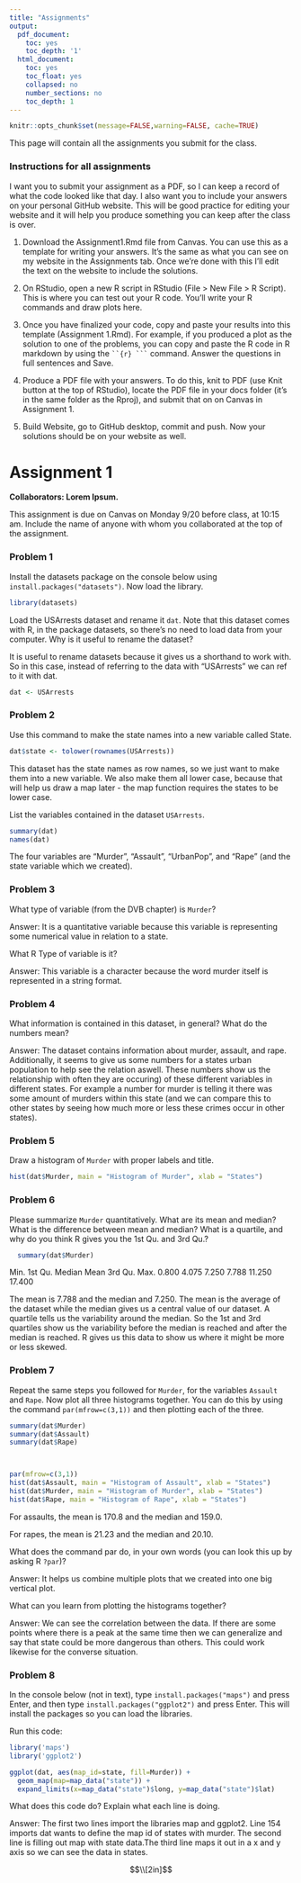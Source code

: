 ```yaml
---
title: "Assignments"
output:
  pdf_document:
    toc: yes
    toc_depth: '1'
  html_document:
    toc: yes
    toc_float: yes
    collapsed: no
    number_sections: no
    toc_depth: 1
---
```


```r
knitr::opts_chunk$set(message=FALSE,warning=FALSE, cache=TRUE)
```

This page will contain all the assignments you submit for the class.



### Instructions for all assignments

I want you to submit your assignment as a PDF, so I can keep a record of what the code looked like that day. I also want you to include your answers on your personal GitHub website. This will be good practice for editing your website and it will help you produce something you can keep after the class is over.

1. Download the Assignment1.Rmd file from Canvas. You can use this as a template for writing your answers. It's the same as what you can see on my website in the Assignments tab. Once we're done with this I'll edit the text on the website to include the solutions.

2. On RStudio, open a new R script in RStudio (File > New File > R Script). This is where you can test out your R code. You'll write your R commands and draw plots here.

3. Once you have finalized your code, copy and paste your results into this template (Assignment 1.Rmd). For example, if you produced a plot as the solution to one of the problems, you can copy and paste the R code in R markdown by using the ` ``{r} ``` ` command. Answer the questions in full sentences and Save.

4. Produce a PDF file with your answers. To do this, knit to PDF (use Knit button at the top of RStudio), locate the PDF file in your docs folder (it's in the same folder as the Rproj), and submit that on on Canvas in Assignment 1.

5. Build Website, go to GitHub desktop, commit and push. Now your solutions should be on your website as well.






# Assignment 1

**Collaborators: Lorem Ipsum. **

This assignment is due on Canvas on Monday 9/20 before class, at 10:15 am. Include the name of anyone with whom you collaborated at the top of the assignment.


### Problem 1 

Install the datasets package on the console below using `install.packages("datasets")`. Now load the library.

```r
library(datasets)
```

Load the USArrests dataset and rename it `dat`. Note that this dataset comes with R, in the package datasets, so there's no need to load data from your computer. Why is it useful to rename the dataset?

It is useful to rename datasets because it gives us a shorthand to work with. So in this case, instead of referring to the data with "USArrests" we can ref to it with dat.

```r
dat <- USArrests
```

### Problem 2

Use this command to make the state names into a new variable called State. 

```r
dat$state <- tolower(rownames(USArrests))
```

This dataset has the state names as row names, so we just want to make them into a new variable. We also make them all lower case, because that will help us draw a map later - the map function requires the states to be lower case.


List the variables contained in the dataset `USArrests`.


```r
summary(dat)
names(dat)
```


The four variables are  "Murder", "Assault", "UrbanPop", and "Rape" (and the state variable which we created).

### Problem 3 

What type of variable (from the DVB chapter) is `Murder`? 

Answer: It is a quantitative variable because this variable is representing some numerical value in relation to a state.

What R Type of variable is it?

Answer: This variable is a character because the word murder itself is represented in a string format.


### Problem 4

What information is contained in this dataset, in general? What do the numbers mean? 

Answer: The dataset contains information about murder, assault, and rape. Additionally, it seems to give us some numbers for a states urban population to help see the relation aswell. These numbers show us the relationship with often they are occuring) of these different variables in different states. For example a number for murder is telling it there was some amount of murders within this state (and we can compare this to other states by seeing how much more or less these crimes occur in other states).  

### Problem 5

Draw a histogram of `Murder` with proper labels and title.

```r
hist(dat$Murder, main = "Histogram of Murder", xlab = "States")

```

### Problem 6

Please summarize `Murder` quantitatively. What are its mean and median? What is the difference between mean and median? What is a quartile, and why do you think R gives you the 1st Qu. and 3rd Qu.?

```r
  summary(dat$Murder)
```

 Min. 1st Qu.  Median    Mean 3rd Qu.    Max. 
  0.800   4.075   7.250   7.788  11.250  17.400 
  
The mean is 7.788 and the median and 7.250. The mean is the average of the dataset while the median gives us a central value of our dataset. A quartile tells us the variability around the median. So the 1st and 3rd quartiles show us the variability before the median is reached and after the median is reached. R gives us this data to show us where it might be more or less skewed.

### Problem 7

Repeat the same steps you followed for `Murder`, for the variables `Assault` and `Rape`. Now plot all three histograms together. You can do this by using the command `par(mfrow=c(3,1))` and then plotting each of the three. 



```r
summary(dat$Murder)
summary(dat$Assault)
summary(dat$Rape)



par(mfrow=c(3,1))
hist(dat$Assault, main = "Histogram of Assault", xlab = "States")
hist(dat$Murder, main = "Histogram of Murder", xlab = "States")
hist(dat$Rape, main = "Histogram of Rape", xlab = "States")
```

For assaults, the mean is 170.8 and the median and 159.0. 

For rapes, the mean is 21.23 and the median and 20.10. 


What does the command par do, in your own words (you can look this up by asking R `?par`)?

Answer: It helps us combine multiple plots that we created into one big vertical plot.

What can you learn from plotting the histograms together?

Answer: We can see the correlation between the data. If there are some points where there is a peak at the same time then we can generalize and say that state could be more dangerous than others. This could work likewise for the converse situation.
  
### Problem 8

In the console below (not in text), type `install.packages("maps")` and press Enter, and then type `install.packages("ggplot2")` and press Enter. This will install the packages so you can load the libraries.

Run this code:

```r
library('maps') 
library('ggplot2') 

ggplot(dat, aes(map_id=state, fill=Murder)) + 
  geom_map(map=map_data("state")) + 
  expand_limits(x=map_data("state")$long, y=map_data("state")$lat)
```

What does this code do? Explain what each line is doing.

Answer: The first two lines import the libraries map and ggplot2. Line 154 imports dat wants to define the map id of states with murder. The second line is filling out map with state data.The third line maps it out in a x and y axis so we can see the data in states.

$$\\[2in]$$